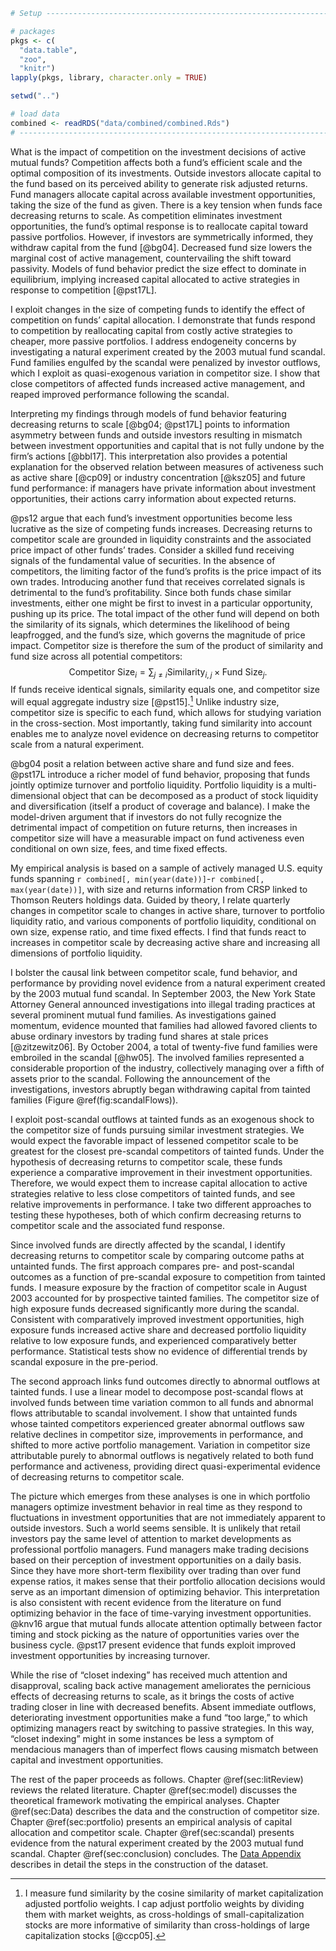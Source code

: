 \mainmatter
\chapter{Introduction}

```r
# Setup ------------------------------------------------------------------------

# packages
pkgs <- c(
  "data.table",
  "zoo",
  "knitr")
lapply(pkgs, library, character.only = TRUE)

setwd("..")

# load data
combined <- readRDS("data/combined/combined.Rds")
# ------------------------------------------------------------------------
```


What is the impact of competition on the investment decisions of active mutual funds? Competition affects both a fund's efficient scale and the optimal composition of its investments. Outside investors allocate capital to the fund based on its perceived ability to generate risk adjusted returns. Fund managers allocate capital across available investment opportunities, taking the size of the fund as given. There is a key tension when funds face decreasing returns to scale. As competition eliminates investment opportunities, the fund's optimal response is to reallocate capital toward passive portfolios. However, if investors are symmetrically informed, they withdraw capital from the fund [@bg04]. Decreased fund size lowers the marginal cost of active management, countervailing the shift toward passivity. Models of fund behavior predict the size effect to dominate in equilibrium, implying increased capital allocated to active strategies in response to competition [@pst17L].

I exploit changes in the size of competing funds to identify the effect of competition on funds' capital allocation. I demonstrate that funds respond to competition by reallocating capital from costly active strategies to cheaper, more passive portfolios. I address endogeneity concerns by investigating a natural experiment created by the 2003 mutual fund scandal. Fund families engulfed by the scandal were penalized by investor outflows, which I exploit as quasi-exogenous variation in competitor size. I show that close competitors of affected funds increased active management, and reaped improved performance following the scandal.

Interpreting my findings through models of fund behavior featuring decreasing returns to scale [@bg04; @pst17L] points to information asymmetry between funds and outside investors resulting in mismatch between investment opportunities and capital that is not fully undone by the firm's actions [@bbl17]. This interpretation also provides a potential explanation for the observed relation between measures of activeness such as active share [@cp09] or industry concentration [@ksz05] and future fund performance: if managers have private information about investment opportunities, their actions carry information about expected returns.

@ps12 argue that each fund's investment opportunities become less lucrative as the size of competing funds increases. Decreasing returns to competitor scale are grounded in liquidity constraints and the associated price impact of other funds' trades. Consider a skilled fund receiving signals of the fundamental value of securities. In the absence of competitors, the limiting factor of the fund's profits is the price impact of its own trades. Introducing another fund that receives correlated signals is detrimental to the fund's profitability. Since both funds chase similar investments, either one might be first to invest in a particular opportunity, pushing up its price. The total impact of the other fund will depend on both the similarity of its signals, which determines the likelihood of being leapfrogged, and the fund's size, which governs the magnitude of price impact. Competitor size is therefore the sum of the product of similarity and fund size across all potential competitors:
$$
\text{Competitor Size}_i = \sum_{j\neq i} \text{Similarity}_{i,j} \times \text{Fund Size}_j.
$$
If funds receive identical signals, similarity equals one, and competitor size will equal aggregate industry size [@pst15].^[
I measure fund similarity by the cosine similarity of market capitalization adjusted portfolio weights. I cap adjust portfolio weights by dividing them with market weights, as cross-holdings of small-capitalization stocks are more informative of similarity than cross-holdings of large capitalization stocks [@ccp05].
] 
Unlike industry size, competitor size is specific to each fund, which allows for studying variation in the cross-section. Most importantly, taking fund similarity into account enables me to analyze novel evidence on decreasing returns to competitor scale from a natural experiment.

@bg04 posit a relation between active share and fund size and fees. @pst17L introduce a richer model of fund behavior, proposing that funds jointly optimize turnover and portfolio liquidity. Portfolio liquidity is a multi-dimensional object that can be decomposed as a product of stock liquidity and diversification (itself a product of coverage and balance). I make the model-driven argument that if investors do not fully recognize the detrimental impact of competition on future returns, then increases in competitor size will have a measurable impact on fund activeness even conditional on own size, fees, and time fixed effects.

My empirical analysis is based on a sample of actively managed U.S. equity funds spanning 
`r combined[, min(year(date))]`-`r combined[, max(year(date))]`, 
with size and returns information from CRSP linked to Thomson Reuters holdings data. Guided by theory, I relate quarterly changes in competitor scale to changes in active share, turnover to portfolio liquidity ratio, and various components of portfolio liquidity, conditional on own size, expense ratio, and time fixed effects. I find that funds react to increases in competitor scale by decreasing active share and increasing all dimensions of portfolio liquidity.

I bolster the causal link between competitor scale, fund behavior, and performance by providing novel evidence from a natural experiment created by the 2003 mutual fund scandal. In September 2003, the New York State Attorney General announced investigations into illegal trading practices at several prominent mutual fund families. As investigations gained momentum, evidence mounted that families had allowed favored clients to abuse ordinary investors by trading fund shares at stale prices [@zitzewitz06]. By October 2004, a total of twenty-five fund families were embroiled in the scandal [@hw05]. The involved families represented a considerable proportion of the industry, collectively managing over a fifth of assets prior to the scandal. Following the announcement of the investigations, investors abruptly began withdrawing capital from tainted families (Figure \@ref(fig:scandalFlows)).

I exploit post-scandal outflows at tainted funds as an exogenous shock to the competitor size of funds pursuing similar investment strategies. We would expect the favorable impact of lessened competitor scale to be greatest for the closest pre-scandal competitors of tainted funds. Under the hypothesis of decreasing returns to competitor scale, these funds experience a comparative improvement in their investment opportunities. Therefore, we would expect them to increase capital allocation to active strategies relative to less close competitors of tainted funds, and see relative improvements in performance. I take two different approaches to testing these hypotheses, both of which confirm decreasing returns to competitor scale and the associated fund response.

Since involved funds are directly affected by the scandal, I identify decreasing returns to competitor scale by comparing outcome paths at untainted funds. The first approach compares pre- and post-scandal outcomes as a function of pre-scandal exposure to competition from tainted   funds. I measure exposure by the fraction of competitor scale in August 2003 accounted for by prospective tainted families. The competitor size of high exposure funds decreased significantly more during the scandal. Consistent with comparatively improved investment opportunities, high exposure funds increased active share and decreased portfolio liquidity relative to low exposure funds, and experienced comparatively better performance. Statistical tests show no evidence of differential trends by scandal exposure in the pre-period.

The second approach links fund outcomes directly to abnormal outflows at tainted funds. I use a linear model to decompose post-scandal flows at involved funds between time variation common to all funds and abnormal flows attributable to scandal involvement. I show that untainted funds whose tainted competitors experienced greater abnormal outflows saw relative declines in competitor size, improvements in performance, and shifted to more active portfolio management. Variation in competitor size attributable purely to abnormal outflows is negatively related to both fund performance and activeness, providing direct quasi-experimental evidence of decreasing returns to competitor scale.

The picture which emerges from these analyses is one in which portfolio managers optimize investment behavior in real time as they respond to fluctuations in investment opportunities that are not immediately apparent to outside investors. Such a world seems sensible. It is unlikely that retail investors pay the same level of attention to market developments as professional portfolio managers. Fund managers make trading decisions based on their perception of investment opportunities on a daily basis. Since they have more short-term flexibility over trading than over fund expense ratios, it makes sense that their portfolio allocation decisions would serve as an important dimension of optimizing behavior. This interpretation is also consistent with recent evidence from the literature on fund optimizing behavior in the face of time-varying investment opportunities. @knv16 argue that mutual funds allocate attention optimally between factor timing and stock picking as the nature of opportunities varies over the business cycle. @pst17 present evidence that funds exploit improved investment opportunities by increasing turnover.

While the rise of "closet indexing" has received much attention and disapproval, scaling back active management ameliorates the pernicious effects of decreasing returns to scale, as it brings the costs of active trading closer in line with decreased benefits. Absent immediate outflows, deteriorating investment opportunities make a fund "too large," to which optimizing managers react by switching to passive strategies. In this way, "closet indexing" might in some instances be less a symptom of mendacious managers than of imperfect flows causing mismatch between capital and investment opportunities.

The rest of the paper proceeds as follows.
Chapter \@ref(sec:litReview) reviews the related literature.
Chapter \@ref(sec:model) discusses the theoretical framework motivating the empirical analyses.
Chapter \@ref(sec:Data) describes the data and the construction of competitor size.
Chapter \@ref(sec:portfolio) presents an empirical analysis of capital allocation and competitor scale.
Chapter \@ref(sec:scandal) presents evidence from the natural experiment created by the 2003 mutual fund scandal.
Chapter \@ref(sec:conclusion) concludes.
The [Data Appendix](https://www.dropbox.com/s/qugvhb8b0wqp0cg/LJ_JMP_Data_Appendix.pdf?dl=0) describes in detail the steps in the construction of the dataset.
